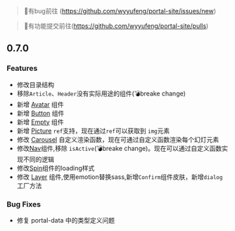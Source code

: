 

<Meta title="Changelog" />

> 🎺有bug前往 (https://github.com/wyyufeng/portal-site/issues/new)

> 🥁有功能提交前往(https://github.com/wyyufeng/portal-site/pulls)

## 0.7.0

### Features
  - 修改目录结构
  - 移除`Article`、`Header`没有实际用途的组件(💣breake change)
  - 新增 [Avatar](/?path=/docs/components-avatar--basic) 组件
  - 新增 [Button](/?path=/docs/components-button--basic) 组件
  - 新增 [Empty](/?path=/docs/components-empty--basic) 组件
  - 新增 [Picture](/?path=/docs/components-picture--basic) `ref`支持，现在通过`ref`可以获取到 `img`元素
  - 修改 [Carousel](/?path=/docs/components-carousel--custom-render) 自定义渲染函数，现在可通过自定义函数渲染每个幻灯元素
  - 修改[Nav](/?path=/docs/components-nav--base)组件,移除 `isActive`(💣breake change)。现在可以通过自定义函数实现不同的逻辑
  - 修改[Spin](/?path=/docs/components-spin--basic)组件的loading样式
  - 修改 [Layer](/?path=/docs/layer-layer--basic) 组件,使用emotion替换sass,新增`Confirm`组件皮肤，新增`dialog`工厂方法

### Bug Fixes
  - 修复 portal-data 中的类型定义问题
